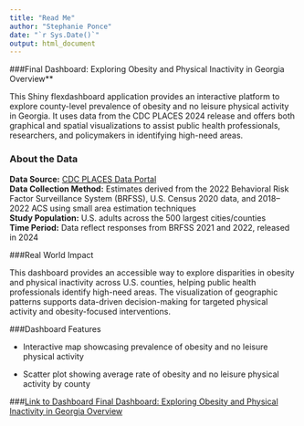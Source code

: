 ```yaml
---
title: "Read Me"
author: "Stephanie Ponce"
date: "`r Sys.Date()`"
output: html_document
---
```


###Final Dashboard: Exploring Obesity and Physical Inactivity in Georgia Overview\*\*

This Shiny flexdashboard application provides an interactive platform to explore county-level prevalence of obesity and no leisure physical activity in Georgia. It uses data from the CDC PLACES 2024 release and offers both graphical and spatial visualizations to assist public health professionals, researchers, and policymakers in identifying high-need areas.

### About the Data

**Data Source:** [CDC PLACES Data Portal](https://data.cdc.gov/500-Cities-Places/PLACES-Local-Data-for-Better-Health-County-Data-20/swc5-untb/about_data)\
**Data Collection Method:** Estimates derived from the 2022 Behavioral Risk Factor Surveillance System (BRFSS), U.S. Census 2020 data, and 2018–2022 ACS using small area estimation techniques\
**Study Population:** U.S. adults across the 500 largest cities/counties\
**Time Period:** Data reflect responses from BRFSS 2021 and 2022, released in 2024

###Real World Impact

This dashboard provides an accessible way to explore disparities in obesity and physical inactivity across U.S. counties, helping public health professionals identify high-need areas. The visualization of geographic patterns supports data-driven decision-making for targeted physical activity and obesity-focused interventions.

###Dashboard Features

-   Interactive map showcasing prevalence of obesity and no leisure physical activity

-   Scatter plot showing average rate of obesity and no leisure physical activity by county

\###[Link to Dashboard Final Dashboard: Exploring Obesity and Physical Inactivity in Georgia Overview](https://stephanie-a-ponce.shinyapps.io/250401_Final_Dashboard_PONCE/)
